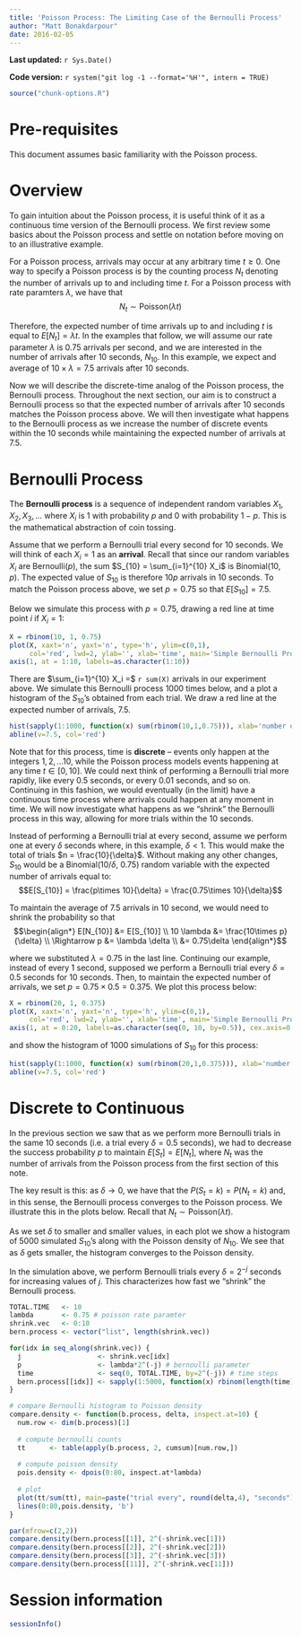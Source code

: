 ```yaml
---
title: 'Poisson Process: The Limiting Case of the Bernoulli Process'
author: "Matt Bonakdarpour"
date: 2016-02-05
---
```

**Last updated:** `r Sys.Date()`

**Code version:** `r system("git log -1 --format='%H'", intern = TRUE)`

```r
source("chunk-options.R")
```

# Pre-requisites

This document assumes basic familiarity with the Poisson process.

# Overview

To gain intuition about the Poisson process, it is useful think of it as a continuous time version of the Bernoulli process. We first review some basics about the Poisson process and settle on notation before moving on to an illustrative example.

For a Poisson process, arrivals may occur at any arbitrary time $t \geq 0$. One way to specify a Poisson process is by the counting process $N_t$ denoting the number of arrivals up to and including time $t$. For a Poisson process with rate paramters $\lambda$, we have that 
$$N_t \sim \text{Poisson}(\lambda t)$$

Therefore, the expected number of time arrivals up to and including $t$ is equal to $E[N_t] = \lambda t$. In the examples that follow, we will assume our rate parameter $\lambda$ is $0.75$ arrivals per second, and we are interested in the number of arrivals after 10 seconds, $N_{10}$. In this example, we expect and average of $10\times\lambda = 7.5$ arrivals after $10$ seconds. 

Now we will describe the discrete-time analog of the Poisson process, the Bernoulli process. Throughout the next section, our aim is to construct a Bernoulli process so that the expected number of arrivals after $10$ seconds matches the Poisson process above. We will then investigate what happens to the Bernoulli process as we increase the number of discrete events within the $10$ seconds while maintaining the expected number of arrivals at $7.5$. 

# Bernoulli Process

The **Bernoulli process** is a sequence of independent random variables $X_1,X_2,X_3,\ldots$ where $X_i$ is $1$ with probability $p$ and $0$ with probability $1-p$. This is the mathematical abstraction of coin tossing. 

Assume that we perform a Bernoulli trial every second for 10 seconds. We will think of each $X_i=1$ as an **arrival**. Recall that since our random variables $X_i$ are Bernoulli($p$), the sum $S_{10} = \sum_{i=1}^{10} X_i$ is Binomial(10, $p$). The expected value of $S_{10}$ is therefore $10p$ arrivals in $10$ seconds. To match the Poisson process above, we set $p=0.75$ so that  $E[S_{10}] = 7.5$.

Below we simulate this process with $p=0.75$, drawing a red line at time point $i$ if $X_i = 1$:

```r
X = rbinom(10, 1, 0.75)
plot(X, xaxt='n', yaxt='n', type='h', ylim=c(0,1), 
     col='red', lwd=2, ylab='', xlab='time', main='Simple Bernoulli Process')
axis(1, at = 1:10, labels=as.character(1:10))
```

There are $\sum_{i=1}^{10} X_i =$  `r sum(X)` arrivals in our experiment above. We simulate this Bernoulli process 1000 times below, and a plot a histogram of the $S_{10}$'s obtained from each trial. We draw a red line at the expected number of arrivals, 7.5.

```r
hist(sapply(1:1000, function(x) sum(rbinom(10,1,0.75))), xlab='number of arrivals', main='Number of Arrivals in Bernoulli Process after 10 seconds')
abline(v=7.5, col='red')
```


Note that for this process, time is **discrete** -- events only happen at the integers $1,2,\ldots 10$, while the Poisson process models events happening at any time $t \in [0,10]$. We could next think of performing a Bernoulli trial more rapidly, like every 0.5 seconds, or every 0.01 seconds, and so on. Continuing in this fashion, we would eventually (in the limit) have a continuous time process where arrivals could happen at any moment in time. We will now investigate what happens as we "shrink" the Bernoulli process in this way, allowing for more trials within the $10$ seconds.

Instead of performing a Bernoulli trial at every second, assume we perform one at every $\delta$ seconds where, in this example, $\delta < 1$. This would make the total of trials $n = \frac{10}{\delta}$. Without making any other changes, $S_{10}$ would be a Binomial($10 /\delta$, $0.75$) random variable with the expected number of arrivals equal to:
$$E[S_{10}] = \frac{p\times 10}{\delta} = \frac{0.75\times 10}{\delta}$$

To maintain the average of $7.5$ arrivals in $10$ second, we would need to shrink the probability so that
$$\begin{align*}
E[N_{10}] &= E[S_{10}] \\
10 \lambda &= \frac{10\times p}{\delta} \\
\Rightarrow p &= \lambda \delta \\
&= 0.75\delta
\end{align*}$$

where we substituted $\lambda = 0.75$ in the last line. Continuing our example, instead of every 1 second, supposed we perform a Bernoulli trial every $\delta = 0.5$ seconds for $10$ seconds. Then, to maintain the expected number of arrivals, we set $p = 0.75\times 0.5 = 0.375$. We plot this process below:

```r
X = rbinom(20, 1, 0.375)
plot(X, xaxt='n', yaxt='n', type='h', ylim=c(0,1), 
     col='red', lwd=2, ylab='', xlab='time', main='Simple Bernoulli Process')
axis(1, at = 0:20, labels=as.character(seq(0, 10, by=0.5)), cex.axis=0.5)
```

and show the histogram of 1000 simulations of $S_{10}$ for this process: 

```r
hist(sapply(1:1000, function(x) sum(rbinom(20,1,0.375))), xlab='number of arrivals', main='Number of Arrivals in Bernoulli Process after 10 seconds')
abline(v=7.5, col='red')


```

# Discrete to Continuous

In the previous section we saw that as we perform more Bernoulli trials in the same $10$ seconds (i.e. a trial every $\delta = 0.5$ seconds), we had to decrease the success probability $p$ to maintain $E[S_t] = E[N_t]$, where $N_t$ was the number of arrivals from the Poisson process from the first section of this note. 

The key result is this: as $\delta \rightarrow 0$, we have that the $P(S_t = k) = P(N_t = k)$ and, in this sense, the Bernoulli process converges to the Poisson process. We illustrate this in the plots below. Recall that $N_t \sim \text{Poisson}(\lambda t)$.

As we set $\delta$ to smaller and smaller values, in each plot we show a histogram of 5000 simulated $S_{10}$'s along with the Poisson density of $N_{10}$. We see that as $\delta$ gets smaller, the histogram converges to the Poisson density. 

In the simulation above, we perform Bernoulli trials every $\delta = 2^{-j}$ seconds for increasing values of $j$. This characterizes how fast we "shrink" the Bernoulli process. 

```r
TOTAL.TIME   <- 10   
lambda       <- 0.75 # poisson rate paramter
shrink.vec   <- 0:10
bern.process <- vector("list", length(shrink.vec))

for(idx in seq_along(shrink.vec)) {
  j                   <- shrink.vec[idx]
  p                   <- lambda*2^(-j) # bernoulli parameter
  time                <- seq(0, TOTAL.TIME, by=2^(-j)) # time steps
  bern.process[[idx]] <- sapply(1:5000, function(x) rbinom(length(time), 1, p))
}

# compare Bernoulli histogram to Poisson density
compare.density <- function(b.process, delta, inspect.at=10) {
  num.row <- dim(b.process)[1]
  
  # compute bernoulli counts
  tt      <- table(apply(b.process, 2, cumsum)[num.row,])
  
  # compute poisson density
  pois.density <- dpois(0:80, inspect.at*lambda)
  
  # plot
  plot(tt/sum(tt), main=paste("trial every", round(delta,4), "seconds"), xlab='number of arrivals after 10 seconds', ylab='density', xlim=c(0,15), ylim=range(c(tt/sum(tt), pois.density)))
  lines(0:80,pois.density, 'b')
}

par(mfrow=c(2,2))
compare.density(bern.process[[1]], 2^(-shrink.vec[1]))
compare.density(bern.process[[2]], 2^(-shrink.vec[2]))
compare.density(bern.process[[3]], 2^(-shrink.vec[3]))
compare.density(bern.process[[11]], 2^(-shrink.vec[11]))

```

# Session information

```r
sessionInfo()
```

